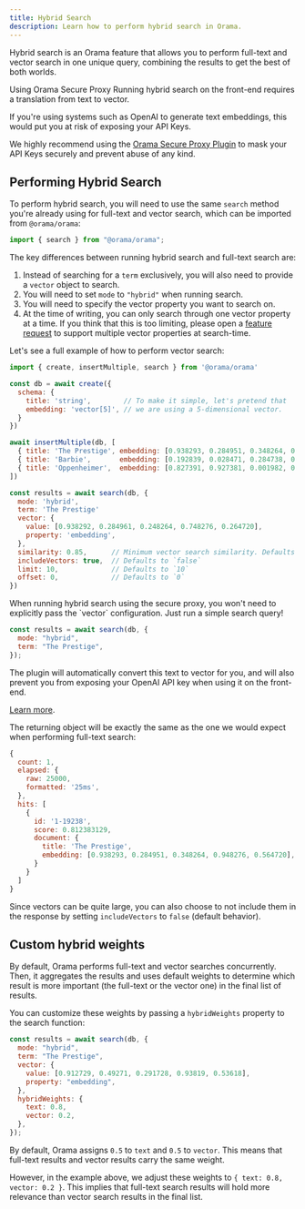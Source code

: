```yaml
---
title: Hybrid Search
description: Learn how to perform hybrid search in Orama.
---
```




Hybrid search is an Orama feature that allows you to perform full-text and vector search in one unique query, combining the results to get the best of both worlds.

<Aside type="note">
Using Orama Secure Proxy
Running hybrid search on the front-end requires a translation from text to vector.

If you're using systems such as OpenAI to generate text embeddings, this would put you at risk of exposing your API Keys.

We highly recommend using the [Orama Secure Proxy Plugin](/open-source/plugins/plugin-secure-proxy.html) to mask your API Keys securely and prevent abuse of any kind.
</Aside>

## Performing Hybrid Search

To perform hybrid search, you will need to use the same `search` method you're already using for full-text and vector search, which can be imported from `@orama/orama`:

```js copy
import { search } from "@orama/orama";
```

The key differences between running hybrid search and full-text search are:

1. Instead of searching for a `term` exclusively, you will also need to provide a `vector` object to search.
2. You will need to set `mode` to `"hybrid"` when running search.
3. You will need to specify the vector property you want to search on.
4. At the time of writing, you can only search through one vector property at a time. If you think that this is too limiting, please open a [feature request](https://github.com/askorama/orama/issues/new?assignees=&labels=&projects=&template=feature_request.md&title=) to support multiple vector properties at search-time.

Let's see a full example of how to perform vector search:

```js copy
import { create, insertMultiple, search } from '@orama/orama'

const db = await create({
  schema: {
    title: 'string',        // To make it simple, let's pretend that
    embedding: 'vector[5]', // we are using a 5-dimensional vector.
  }
})

await insertMultiple(db, [
  { title: 'The Prestige', embedding: [0.938293, 0.284951, 0.348264, 0.948276, 0.564720] },
  { title: 'Barbie',       embedding: [0.192839, 0.028471, 0.284738, 0.937463, 0.092827] },
  { title: 'Oppenheimer',  embedding: [0.827391, 0.927381, 0.001982, 0.983821, 0.294841] },
])

const results = await search(db, {
  mode: 'hybrid',
  term: 'The Prestige'
  vector: {
    value: [0.938292, 0.284961, 0.248264, 0.748276, 0.264720],
    property: 'embedding',
  },
  similarity: 0.85,      // Minimum vector search similarity. Defaults to `0.8`
  includeVectors: true,  // Defaults to `false`
  limit: 10,             // Defaults to `10`
  offset: 0,             // Defaults to `0`
})
```

<Aside type="tip">
When running hybrid search using the secure proxy, you won't need to explicitly pass the `vector` configuration. Just run a simple search query!


```js
const results = await search(db, {
  mode: "hybrid",
  term: "The Prestige",
});
```

The plugin will automatically convert this text to vector for you, and will also prevent you from exposing your OpenAI API key when using it on the front-end.

[Learn more](/open-source/plugins/plugin-secure-proxy.html).
</Aside>

The returning object will be exactly the same as the one we would expect when performing full-text search:

```js
{
  count: 1,
  elapsed: {
    raw: 25000,
    formatted: '25ms',
  },
  hits: [
    {
      id: '1-19238',
      score: 0.812383129,
      document: {
        title: 'The Prestige',
        embedding: [0.938293, 0.284951, 0.348264, 0.948276, 0.564720],
      }
    }
  ]
}
```

Since vectors can be quite large, you can also choose to not include them in the response by setting `includeVectors` to `false` (default behavior).

## Custom hybrid weights

By default, Orama performs full-text and vector searches concurrently. Then, it aggregates the results and uses default weights to determine which result is more important (the full-text or the vector one) in the final list of results.

You can customize these weights by passing a `hybridWeights` property to the search function:

```js
const results = await search(db, {
  mode: "hybrid",
  term: "The Prestige",
  vector: {
    value: [0.912729, 0.49271, 0.291728, 0.93819, 0.53618],
    property: "embedding",
  },
  hybridWeights: {
    text: 0.8,
    vector: 0.2,
  },
});
```

By default, Orama assigns `0.5` to `text` and `0.5` to `vector`. This means that full-text results and vector results carry the same weight.

However, in the example above, we adjust these weights to `{ text: 0.8, vector: 0.2 }`. This implies that full-text search results will hold more relevance than vector search results in the final list.
